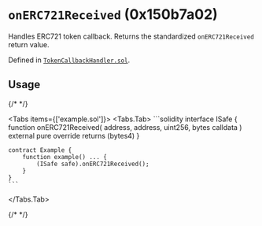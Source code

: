 




# `onERC721Received` (0x150b7a02)

Handles ERC721 token callback. Returns the standardized `onERC721Received` return value.

Defined in [`TokenCallbackHandler.sol`](https://github.com/safe-global/safe-smart-account/tree/v1.4.1/contracts/handler/TokenCallbackHandler.sol#L40).


## Usage

{/* <!-- vale off --> */}

<Tabs items={['example.sol']}>
  <Tabs.Tab>
    ```solidity
    interface ISafe {
        function onERC721Received(
            address,
            address,
            uint256,
            bytes calldata
        ) external pure override returns (bytes4)
    }

    contract Example {
        function example() ... {
            (ISafe safe).onERC721Received();
        }
    }
    ```
  </Tabs.Tab>
</Tabs>

{/* <!-- vale on --> */}






